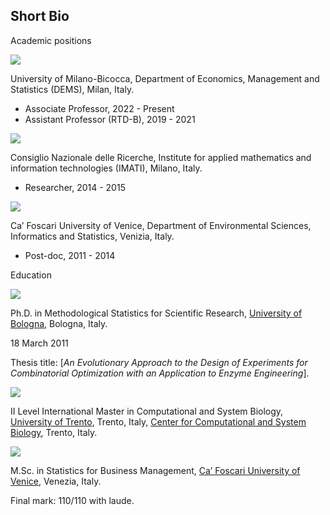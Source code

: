 ## Short Bio {.central}

[Academic positions]{.blue}

::: {layout="[10, 0, 90]"}
::: {#second-column}
![](images/logoB.png)
:::

::: {#middle-column}
:::

::: {#first-column}
[University of Milano-Bicocca]{.blue}, Department of Economics, Management and Statistics (DEMS), Milan, Italy.

-   Associate Professor, 2022 - Present
-   Assistant Professor (RTD-B), 2019 - 2021
:::
:::

::: {layout="[10, 0, 90]"}
::: {#second-column}
![](images/logo_imati.png)
:::

::: {#middle-column}
:::

::: {#first-column}

[Consiglio Nazionale delle Ricerche]{.blue}, Institute for applied mathematics and information technologies (IMATI), Milano, Italy.

-   Researcher, 2014 - 2015
:::
:::

::: {layout="[10, 0, 90]"}
::: {#second-column}
![](images/logo_ven.png)
:::

::: {#middle-column}
:::

::: {#first-column}
[Ca' Foscari University of Venice]{.blue}, Department of Environmental Sciences, Informatics and Statistics, Venizia, Italy.

-   Post-doc, 2011 - 2014
:::
:::





[Education]{.blue}

::: {layout="[10, 0, 90]"}
::: {#second-column}
![](images/logo_unibo.png)
:::

::: {#middle-column}
:::

::: {#first-column}
[Ph.D. in Methodological Statistics for Scientific Research]{.blue}, [University of Bologna](https://www.unibo.it/), Bologna, Italy.

18 March 2011

Thesis title: \[*An Evolutionary Approach to the Design of Experiments for Combinatorial Optimization with an Application to Enzyme Engineering*\].
:::
:::

::: {layout="[10, 0, 90]"}
::: {#second-column}
![](images/cosbi.jpg)
:::

::: {#middle-column}
:::

::: {#first-column}
[II Level International Master in Computational and System Biology]{.blue}, [University of Trento](https://www.unitn.it), Trento, Italy, [Center for Computational and System Biology](https://www.cosbi.eu), Trento, Italy.

:::
:::

::: {layout="[10, 0, 90]"}
::: {#second-column}
![](images/logo_ven.png)
:::

::: {#middle-column}
:::

::: {#first-column}
[M.Sc. in Statistics for Business Management]{.blue}, [Ca' Foscari University of Venice](https://www.unive.it), Venezia, Italy.

Final mark: 110/110 with laude.
:::
:::